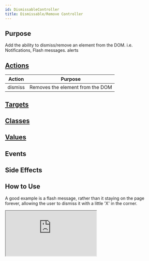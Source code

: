 ```yaml
---
id: DismissableController
title: Dismissable/Remove Controller
---
```




## Purpose

Add the ability to dismiss/remove an element from the DOM. i.e. Notifications, Flash messages. alerts


## [Actions](https://stimulus.hotwire.dev/reference/actions)

| Action | Purpose |
| --- | --- |
| dismiss | Removes the element from the DOM |

## [Targets](https://stimulus.hotwire.dev/reference/targets)
<NoTargets/>

## [Classes](https://stimulus.hotwire.dev/reference/classes)
<NoClasses/>

## [Values](https://stimulus.hotwire.dev/reference/values)
<NoValues/>

## Events
<NoEvents/>

## Side Effects
<NoSideEffects/>



## How to Use

A good example is a flash message, rather than it staying on the page forever, allowing the user to dismiss it with a little 'X' in the corner.


<iframe
  src="https:///stimulus-library.netlify.appcontrollers/dismissable_controller.html"
  style={{width: "100%", height: "500px", border: "0", borderRadius: "4px", overflow: "hidden"}}
  sandbox="allow-forms allow-modals allow-popups allow-presentation allow-same-origin allow-scripts"
/>


# Browser support / Necessary polyfills

Please reference https://caniuse.com/childnode-remove, you may need to polyfill `ChildNode.remove()` using https://www.npmjs.com/package/element-remove-polyfill
if you need to support IE11 or below. 
